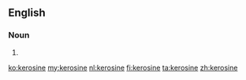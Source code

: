 ==English==

===Noun===
{{en-noun|s|-}}

# {{alternative spelling of|kerosene}}

[[ko:kerosine]]
[[my:kerosine]]
[[nl:kerosine]]
[[fi:kerosine]]
[[ta:kerosine]]
[[zh:kerosine]]